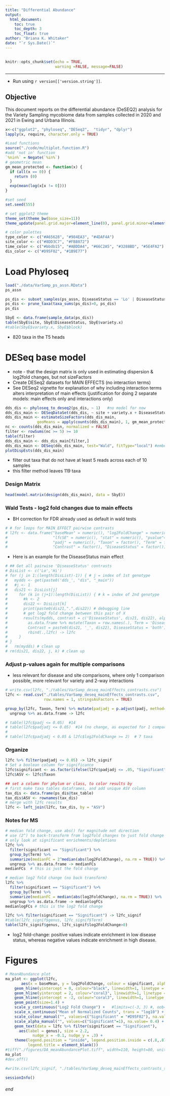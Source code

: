 ```yaml
---
title: "Differential Abundance"
output: 
  html_document:
    toc: true
    toc_depth: 3
    toc_float: true
author: "Briana K. Whitaker"
date: "`r Sys.Date()`"
---
```

\fontsize{9}{10}
---

```r
knitr::opts_chunk$set(echo = TRUE,
                      warning =FALSE, message=FALSE)
```
---



* Run using `r version[['version.string']] `.


## Objective
This document reports on the differential abundance (DeSEQ2) analysis for the Variety Sampling mycobiome data from samples collected in 2020 and 2021 in Ewing and Urbana Illinois.


```r
x<-c("ggplot2", "phyloseq", "DESeq2",  "tidyr", "dplyr")
lapply(x, require, character.only = TRUE)

#Load functions
source("./code/multiplot.function.R")
#add 'not in' function
`%nin%` = Negate(`%in%`)
# geometric mean
gm_mean_protected <- function(x) {
  if (all(x == 0)) {
    return (0)
  }
  exp(mean(log(x[x != 0])))
}

#set seed
set.seed(555)

# set ggplot2 theme
theme_set(theme_bw(base_size=11)) 
theme_update(panel.grid.major=element_line(0), panel.grid.minor=element_line(0))

# color palettes
type_color <- c("#A65628", "#984EA3", "#4DAF4A")
site_color <- c("#8DD3C7", "#FB8072")
time_color <- c("#bbdb15", "#ABDDA4", "#66C2A5", "#3288BD", "#5E4FA2")
dis_color <- c("#D95F02", "#1B9E77")
```

# Load Phyloseq
```r
load("./data/VarSamp_ps_assn.RData")
ps_assn
```

```r
ps_dis <- subset_samples(ps_assn, DiseaseStatus == 'Lo' | DiseaseStatus == 'Hi' )
ps_dis <- prune_taxa(taxa_sums(ps_dis)>0, ps_dis)
ps_dis

SbyE <- data.frame(sample_data(ps_dis))
table(SbyE$site, SbyE$DiseaseStatus, SbyE$variety.x)
#table(SbyE$variety.x, SbyE$block)
```

* 820 taxa in the T5 heads

# DESeq base model
* note - that the design matrix is only used in estimating dispersion & log2fold changes, but not sizeFactors
* Create DESeq2 datasets for MAIN EFFECTS (no interaction terms)
* See DESeq2 vignette for explanation of why including interaction terms alters interpretation of main effects (justification for doing 2 separate models: main effects only and interactions only)

```r
dds_dis <- phyloseq_to_deseq2(ps_dis, ~ 1)   #no model for now
dds_dis_main <- DESeqDataSet(dds_dis, ~ site + variety.x + DiseaseStatus)
dds_dis_main <- estimateSizeFactors(dds_dis_main,
              geoMeans = apply(counts(dds_dis_main), 1, gm_mean_protected))
nc <- counts(dds_dis_main, normalized = FALSE)
filter <- rowSums(nc >= 5) >= 10  
table(filter)
dds_dis_main <- dds_dis_main[filter,]
dds_dis_main <- DESeq(dds_dis_main, test="Wald", fitType="local") #embedded dispersion estimates
plotDispEsts(dds_dis_main)
```
* filter out taxa that do not have at least 5 reads across each of 10 samples
* this filter method leaves 119 taxa

### Design Matrix
```r
head(model.matrix(design(dds_dis_main), data = SbyE))
```

### Wald Tests - log2 fold changes due to main effects
* BH correction for FDR already used as default in wald tests
```r
# # for loops for MAIN EFFECT pairwise contrasts
# l2fc <- data.frame("baseMean" = numeric(), "log2FoldChange" = numeric(),
#                    "lfcSE" = numeric(), "stat" = numeric(), "pvalue"=numeric(),
#                    "padj" = numeric(), "Taxon" = factor(), "Term" = factor(),
#                    "Contrast" = factor(), "DiseaseStatus" = factor())
```

* Here is an example for the DiseaseStatus main effect
```r
# ## Get all pairwise 'DiseaseStatus' contrasts
# DisList <- c('Lo','Hi')
# for (j in 1:(length(DisList)-1)) { # j = index of 1st genotype
#   mydds <- get(paste0('dds_', "dis", "_main"))  
#   #j <- 1
#   dis21 <- DisList[j]
#     for (k in (j+1):length(DisList)) { # k = index of 2nd genotype
#       #k <- 2
#       dis22 <- DisList[k]
#       print(paste0(dis21,".",dis22)) # debugging line 
#       # get log2 fold change between this pair of X
#       results(mydds, contrast = c('DiseaseStatus', dis21, dis22), alpha = 0.05) %>%
#         as.data.frame %>% mutate(Taxon = row.names(.), Term = 'DiseaseStatus',
#         Contrast = paste0(dis21, '_', dis22), DiseaseStatus = 'both') %>%
#         rbind(.,l2fc) -> l2fc
#     }
# }
#   rm(mydds) # clean up
# rm(dis21, dis22, j, k) # clean up
```

### Adjust p-values again for multiple comparisons
* less relevant for disease and site comparisons, where only 1 comparison possible, more relevant for variety and 2-way interactions
```r
# write.csv(l2fc, "./tables/VarSamp_deseq_mainEffects_contrasts.csv")
l2fc <- read.csv("./tables/VarSamp_deseq_mainEffects_contrasts.csv", 
                 row.names = 1, stringsAsFactors = TRUE)

group_by(l2fc, Taxon, Term) %>% mutate(padjadj = p.adjust(padj, method='BH')) %>%
  ungroup %>% as.data.frame -> l2fc

# table(l2fc$padj <= 0.05)  #14
# table(l2fc$padjadj <= 0.05)  #14 (no change, as expected for 1 comparison only)
# 
# table(l2fc$padjadj < 0.05 & l2fc$log2FoldChange >= 2)  # 7 taxa

```


### Organize
```r
l2fc %>% filter(padjadj <= 0.05) -> l2fc_signif
# Set a boolean column for significance
l2fc$significant <- as.factor(ifelse(l2fc$padjadj <= .05, "Significant", NA))
l2fc$ASV <- l2fc$Taxon

## set a column for phylum or class, to color results by
# first make taxa tables dataframes, and add unique ASV column
tax_dis <- data.frame(ps_dis@tax_table)
tax_dis$ASV <- rownames(tax_dis)
# merge with l2fc results
l2fc <- left_join(l2fc, tax_dis, by = "ASV")

```


### Notes for MS
```r
# median fold change, use abs() for magnitude not direction
# use (2^) to back-transform from log2fold changes to just fold change
# only look at significant enrichments/depletions
l2fc %>%
  filter(significant == "Significant") %>%
  group_by(Term) %>% 
  summarize(medianFC = 2^median(abs(log2FoldChange), na.rm = TRUE)) %>% 
  ungroup %>% as.data.frame -> medianFCs
medianFCs  # this is just the fold change

# median log2 fold change (no back transform)
l2fc %>% 
  filter(significant == "Significant") %>%
  group_by(Term) %>% 
  summarize(medianFC = median(abs(log2FoldChange), na.rm = TRUE)) %>% 
  ungroup %>% as.data.frame -> medianlogFCs
medianlogFCs # this is the log2 fold change

l2fc %>% filter(significant == "Significant") -> l2fc_signif
#table(l2fc_signif$genus, l2fc_signif$Term)
table(l2fc_signif$genus, l2fc_signif$log2FoldChange>0) 
```
* log2 fold-change: positive values indicate enrichment in low disease status, whereas negative values indicate enrichment in high disease.


# Figures
```r
# MeanAbundance plot
ma_plot <- ggplot(l2fc, 
       aes(x = baseMean, y = log2FoldChange, colour = significant, alpha = significant)) + 
    geom_hline(yintercept = 0, colour="black", linewidth=1, linetype = 1) + 
    geom_hline(yintercept = 2, colour="coral3", linewidth=1, linetype = 3) + 
    geom_hline(yintercept = -2, colour="coral3", linewidth=1, linetype = 3) + 
    geom_point(size=1.4) + 
    scale_y_continuous("Log2 Fold Change") +   #limits=c(-3, 3) #, oob=squish
    scale_x_continuous("Mean of Normalized Counts", trans = "log10") + 
    scale_colour_manual("", values=c("Significant" = "#D95F02"), na.value= "#666666") + 
    scale_alpha_manual("", values=c("Significant"=1), na.value= 0.4) +
    geom_text(data = l2fc %>% filter(significant == "Significant"),
      aes(label = genus), size = 2.2,
            nudge_x = -0.1, nudge_y = .3) +
    theme(legend.position = "inside", legend.position.inside = c(.8,.87),
          legend.title = element_blank())
#tiff("./figures/DA_meanAbundancePlot.tiff", width=110, height=80, units="mm", res=300)
ma_plot
#dev.off()
```

```r

#write.csv(l2fc_signif, "./tables/VarSamp_deseq_mainEffects_contrasts_signif.csv")


```



```r
sessionInfo()
```



###### end